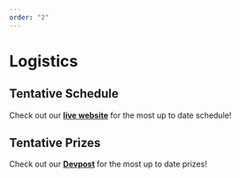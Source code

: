 ```yaml
---
order: "2"
---
```


# Logistics

## Tentative Schedule

Check out our **[live website](http://live.pennapps.com/)** for the most up to date schedule!

## Tentative Prizes

Check out our **[Devpost](https://pennapps-xxiii.devpost.com/)** for the most up to date prizes!
